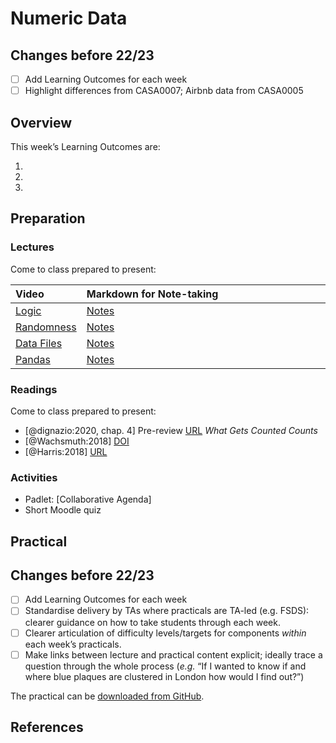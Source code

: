# Numeric Data

:::{.callout-warning}
## Changes before 22/23

- [ ] Add Learning Outcomes for each week
- [ ] Highlight differences from CASA0007; Airbnb data from CASA0005
:::

## Overview

::: {.callout-important}
This week's Learning Outcomes are:

1. 
2. 
3. 
::: 


## Preparation

### Lectures

Come to class prepared to present:

| Video | Markdown for Note-taking |
| :---- | :----------------------- |
| [Logic](https://web.microsoftstream.com/video/b9684684-5210-4917-8066-c7c247872051) | [Notes](../lectures/5.1-Logic.qmd) |
| [Randomness](https://web.microsoftstream.com/video/18ee48e3-81d9-42d2-9e24-d434a9aa06ce) | [Notes](../lectures/5.2-Randomness.qmd) |
| [Data Files](https://web.microsoftstream.com/video/465db9d5-fc82-42f7-ada4-089a01de1d7b) | [Notes](../lectures/5.3-Files.qmd) |
| [Pandas](https://web.microsoftstream.com/video/ce84fd59-b44f-40cb-804b-593613053e24) | [Notes](../lectures/5.4-Pandas.qmd) |

### Readings

Come to class prepared to present:

- [@dignazio:2020, chap. 4] Pre-review
[URL](https://bookbook.pubpub.org/pub/rykaknh1) *What Gets Counted Counts*
- [@Wachsmuth:2018] [DOI](https://doi.org/10.1177%2F0308518X18778038)
- [@Harris:2018] [URL](https://www.theguardian.com/commentisfree/2018/feb/12/profiteers-k
illing-airbnb-erode-communities)

### Activities

- Padlet: [Collaborative Agenda]
- Short Moodle quiz

## Practical

:::{.callout-warning}
## Changes before 22/23
- [ ] Add Learning Outcomes for each week
- [ ] Standardise delivery by TAs where practicals are TA-led (e.g. FSDS): clearer guidance on how to take students through each week.
- [ ] Clearer articulation of difficulty levels/targets for components *within* each week’s practicals.
- [ ] Make links between lecture and practical content explicit; ideally trace a question through the whole process (*e.g.* “If I wanted to know if and where blue plaques are clustered in London how would I find out?”)
:::

The practical can be [downloaded from GitHub](https://github.com/jreades/fsds/blob/master/practicals/Practical-05-Numeric_Data.ipynb).

## References 
